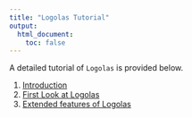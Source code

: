 ```yaml
---
title: "Logolas Tutorial"
output: 
  html_document: 
    toc: false
---
```


A detailed tutorial of `Logolas` is provided below. 

1. [Introduction](intro.html)
2. [First Look at Logolas](FirstLook.html)
3. [Extended features of Logolas](extend.html)
